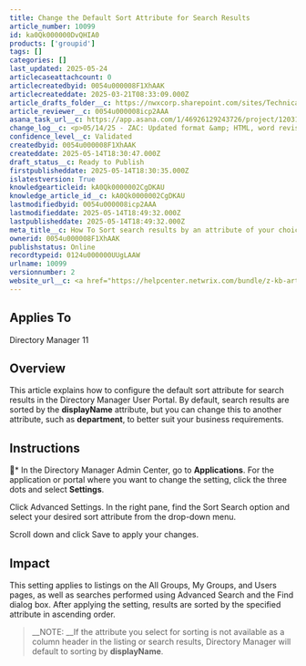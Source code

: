 ```yaml
---
title: Change the Default Sort Attribute for Search Results
article_number: 10099
id: ka0Qk000000DvQHIA0
products: ['groupid']
tags: []
categories: []
last_updated: 2025-05-24
articlecaseattachcount: 0
articlecreatedbyid: 0054u000008F1XhAAK
articlecreateddate: 2025-03-21T08:33:09.000Z
article_drafts_folder__c: https://nwxcorp.sharepoint.com/sites/TechnicalSupportOperations/Shared%20Documents/Technical%20Knowledge%20Management/Salesforce%20Knowledge%20Drafts/kA0Qk0000002CgDKAU
article_reviewer__c: 0054u000008icp2AAA
asana_task_url__c: https://app.asana.com/1/46926129243726/project/1203106155380297/task/1210253842294955?focus=true
change_log__c: <p>05/14/25 - ZAC: Updated format &amp; HTML, word revisions</p>
confidence_level__c: Validated
createdbyid: 0054u000008F1XhAAK
createddate: 2025-05-14T18:30:47.000Z
draft_status__c: Ready to Publish
firstpublisheddate: 2025-05-14T18:30:35.000Z
islatestversion: True
knowledgearticleid: kA0Qk0000002CgDKAU
knowledge_article_id__c: kA0Qk0000002CgDKAU
lastmodifiedbyid: 0054u000008icp2AAA
lastmodifieddate: 2025-05-14T18:49:32.000Z
lastpublisheddate: 2025-05-14T18:49:32.000Z
meta_title__c: How To Sort search results by an attribute of your choice
ownerid: 0054u000008F1XhAAK
publishstatus: Online
recordtypeid: 0124u000000UUgLAAW
urlname: 10099
versionnumber: 2
website_url__c: <a href="https://helpcenter.netwrix.com/bundle/z-kb-articles-salesforce/page/kA0Qk0000002CgDKAU.html" target="_blank">Open in a new window</a>
---
```


## Applies To

Directory Manager 11

## Overview

This article explains how to configure the default sort attribute for search results in the Directory Manager User Portal. By default, search results are sorted by the __displayName__ attribute, but you can change this to another attribute, such as __department__, to better suit your business requirements.

## Instructions

* In the Directory Manager Admin Center, go to __Applications__. For the application or portal where you want to change the setting, click the three dots and select __Settings__.

Click Advanced Settings. In the right pane, find the Sort Search option and select your desired sort attribute from the drop-down menu.

Scroll down and click Save to apply your changes.

## Impact

This setting applies to listings on the All Groups, My Groups, and Users pages, as well as searches performed using Advanced Search and the Find dialog box. After applying the setting, results are sorted by the specified attribute in ascending order.

>

> __NOTE: __If the attribute you select for sorting is not available as a column header in the listing or search results, Directory Manager will default to sorting by __displayName__.

>